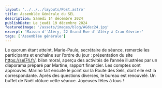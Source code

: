 ---
layout: '../../../layouts/Post.astro'
title: Assemblée Générale du SEL
description: Samedi 14 décembre 2024
publishDate: Le jeudi 19 décembre 2024
featuredImage: '/assets/images/blog/AGdec24.jpg'
excerpt: 'Maison d''Aléry, 22 Grand Rue d''Aléry à Cran Gévrier'
tags: ['Assemblée générale']
---

Le quorum étant atteint, Marie-Paule, secrétaire de séance, remercie les participants et enchaîne sur l’ordre du jour : présentation du site https://sel74.fr/, bilan moral, aperçu des activités de l’année illustrées par un diaporama préparé par Martine, rapport financier. Les comptes sont approuvés. Marino fait ensuite le point sur la Route des Sels, dont elle est la correspondante. Après des questions diverses, le bureau est renouvelé.
Un buffet de Noël clôture cette séance.
Joyeuses fêtes à tous !
